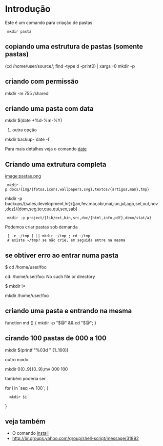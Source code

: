 =Introdução= 
Este é um comando para criação de pastas

  mkdir pasta

==copiando uma estrutura de pastas (somente pastas) ==

(cd /home/user/source/; find -type d -print0) | xargs -0 mkdir -p

==criando com permissão==

mkdir -m 755 /shared

==criando uma pasta com data==

mkdir $(date +%d-%m-%Y)

# outra opção 
mkdir backup-`date -I`

Para mais detalhes veja o comando [[date]]
==Criando uma extrutura completa== 
[[image:pastas.png]]


  mkdir -p docs/{img/{fotos,icons,wallpapers,svg},textos/{artigos,man},tmp}



mkdir -p backups/{sales,development,hr}/{jan,fev,mar,abr,mai,jun,jul,ago,set,out,nov,dez}/{dom,seg,ter,qua,qui,sex,sab}



  mkdir -p project/{lib/ext,bin,src,doc/{html,info,pdf},demo/stat/a}


Podemos criar pastas sob demanda

  [ -e ~/tmp ] || mkdir ~/tmp ; cd ~/tmp
  # existe ~/tmp? se não crie, em seguida entre na mesma


==se obtiver erro ao entrar numa pasta==

$ cd /home/user/foo

cd: /home/user/foo: No such file or directory

$ mkdir !*

mkdir /home/user/foo


==criando uma pasta e entrando na mesma==

function md () { mkdir -p "$@" && cd "$@"; }

==cirando 100 pastas de 000 a 100==

mkdir $(printf "%03d " {1..100})

outro modo

mkdir 0{0..9}{0..9};mv 000 100

também poderia ser

for i in `seq -w 100`; {
   mkdir $i
}

==veja também==
* O comando [[install]]
* http://br.groups.yahoo.com/group/shell-script/message/31892 